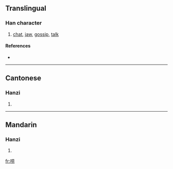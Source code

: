 {{also|嘮}}
==Translingual==

===Han character===
{{Han char|rn=30|rad=口|as=07|sn=10|four=|canj=口廿月尸 (RTBS)}}

# [[chat]], [[jaw]], [[gossip]], [[talk]]

====References====
* {{Han ref|kx=0193.051|hdz=10626.010|uh=5520|ud=21792}}

----

==Cantonese==

===Hanzi===
{{yue-hanzi|jyut=|y=lou4|tra=嘮}}

# {{defn|Cantonese}}

----

==Mandarin==

===Hanzi===
{{cmn-hanzi|tra=嘮|pin=[[láo]] ([[lao2]])|wg=lao<sup>2</sup>}}

# {{defn|Mandarin}}

[[fr:唠]]